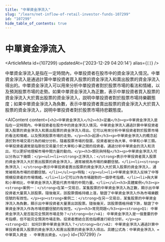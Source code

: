 ```yaml
---
title: "中單資金淨流入"
slug: "/learn/net-inflow-of-retail-investor-funds-107299"
id: "107299"
hide_table_of_contents: true
---
```



# 中單資金淨流入

<ArticleMeta id={107299} updatedAt={'2023-12-29 04:20:14'} alias={`[]`} />
<div className='border-solid border-b border-t-0 my-4 border-[var(--ifm-color-gray-300)]' />

中單資金淨流入是指在一定時間內，中單投資者在股市中的資金淨流入情況。中單資金淨流入是通過計算中單投資者買入股票的資金淨流入和賣出股票的資金淨流入得出的。中單資金淨流入可以用來分析中單投資者對於股票市場的看法和情緒，以及預測股票市場的走勢。如果中單資金淨流入為正數，表示中單投資者買入股票的資金淨流入大於賣出股票的資金淨流入，説明中單投資者對於股票市場持樂觀態度；如果中單資金淨流入為負數，表示中單投資者賣出股票的資金淨流入大於買入股票的資金淨流入，説明中單投資者對於股票市場持悲觀態度。

<AIContent content={`<h2>中單資金淨流入</h2><h3>定義</h3><p>中單資金淨流入是指在一定時間內，中單投資者在股市中的資金淨流入情況。中單資金淨流入通過計算中單投資者買入股票的資金淨流入和賣出股票的資金淨流入得出。它可以用來分析中單投資者對於股票市場的看法和情緒，以及預測股票市場的走勢。</p><h3>起源</h3><p>中單資金淨流入的概念起源於對市場交易行為的細分分析。隨着股票市場的發展，投資者被分為大單、中單和小單三類。中單投資者通常是指那些交易量介於大單和小單之間的投資者。通過分析中單資金的流入和流出，可以更好地理解市場中間力量的動向。</p><h3>類別與特點</h3><p>中單資金淨流入可以分為以下幾類：</p><ul><li><strong>正淨流入：</strong>表示中單投資者買入股票的資金淨流入大於賣出股票的資金淨流入，通常被視為市場的樂觀信號。</li><li><strong>負淨流入：</strong>表示中單投資者賣出股票的資金淨流入大於買入股票的資金淨流入，通常被視為市場的悲觀信號。</li></ul><p>特點：</p><ul><li>中單資金淨流入反映了中等規模投資者的市場情緒。</li><li>它可以作為市場趨勢的一個參考指標。</li><li>與大單和小單相比，中單資金淨流入更能代表市場的中間力量。</li></ul><h3>具體案例</h3><p><strong>案例一：</strong>在某一交易日，某隻股票的中單資金淨流入為正數，顯示出中單投資者大量買入該股票。隨後幾天，該股票價格持續上漲，驗證了中單資金淨流入作為市場樂觀信號的有效性。</p><p><strong>案例二：</strong>在另一交易日，某隻股票的中單資金淨流入為負數，顯示出中單投資者大量賣出該股票。隨後幾天，該股票價格持續下跌，驗證了中單資金淨流入作為市場悲觀信號的有效性。</p><h3>常見問題</h3><p><strong>Q1: 中單資金淨流入是否能完全預測市場走勢？</strong><br/>A1: 中單資金淨流入是一個重要的參考指標，但不能完全預測市場走勢。投資者應結合其他指標進行綜合分析。</p><p><strong>Q2: 如何計算中單資金淨流入？</strong><br/>A2: 中單資金淨流入通過計算中單投資者買入股票的資金淨流入和賣出股票的資金淨流入得出。具體公式為：中單資金淨流入 = 中單買入資金 - 中單賣出資金。</p>`} id={107299} />
